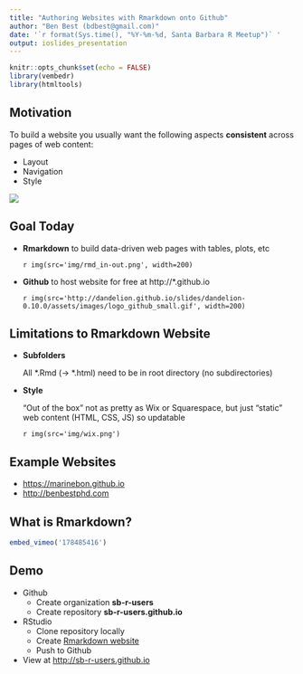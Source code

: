 ```yaml
---
title: "Authoring Websites with Rmarkdown onto Github"
author: "Ben Best (bdbest@gmail.com)"
date: '`r format(Sys.time(), "%Y-%m-%d, Santa Barbara R Meetup")` '
output: ioslides_presentation
---
```


```r
knitr::opts_chunk$set(echo = FALSE)
library(vembedr)
library(htmltools)
```

## Motivation

To build a website you usually want the following aspects **consistent** across pages of web content:

- Layout
- Navigation
- Style

![](http://i.stack.imgur.com/N1NmR.gif)

## Goal Today

- **Rmarkdown** to build data-driven web pages with tables, plots, etc

    `r img(src='img/rmd_in-out.png', width=200)`

- **Github** to host website for free at http://*.github.io 

    `r img(src='http://dandelion.github.io/slides/dandelion-0.10.0/assets/images/logo_github_small.gif', width=200)`

## Limitations to Rmarkdown Website

- **Subfolders** 

    All \*.Rmd (-> \*.html) need to be in root directory (no subdirectories)
    
- **Style** 

    "Out of the box" not as pretty as Wix or Squarespace, but just "static" web content (HTML, CSS, JS) so updatable
    

    `r img(src='img/wix.png')`

## Example Websites

* <https://marinebon.github.io>
* <http://benbestphd.com>

## What is Rmarkdown?

```r
embed_vimeo('178485416')
```

## Demo

- Github
    - Create organization **sb-r-users**
    - Create repository **sb-r-users.github.io**
- RStudio
    - Clone repository locally
    - Create [Rmarkdown website](http://rmarkdown.rstudio.com)
    - Push to Github
- View at <http://sb-r-users.github.io>
